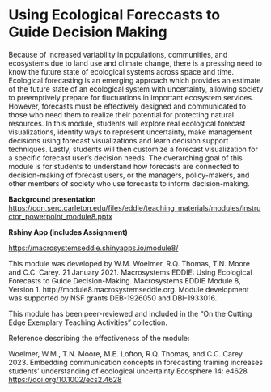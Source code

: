 # Using Ecological Foreccasts to Guide Decision Making

Because of increased variability in populations, communities, and ecosystems due to land use and climate change, there is a pressing need to know the future state of ecological systems across space and time. Ecological forecasting is an emerging approach which provides an estimate of the future state of an ecological system with uncertainty, allowing society to preemptively prepare for fluctuations in important ecosystem services. However, forecasts must be effectively designed and communicated to those who need them to realize their potential for protecting natural resources. In this module, students will explore real ecological forecast visualizations, identify ways to represent uncertainty, make management decisions using forecast visualizations and learn decision support techniques. Lastly, students will then customize a forecast visualization for a specific forecast user's decision needs. The overarching goal of this module is for students to understand how forecasts are connected to decision-making of forecast users, or the managers, policy-makers, and other members of society who use forecasts to inform decision-making.

**Background presentation** <https://cdn.serc.carleton.edu/files/eddie/teaching_materials/modules/instructor_powerpoint_module8.pptx>

**Rshiny App (includes Assignment)**

<https://macrosystemseddie.shinyapps.io/module8/>

This module was developed by W.M. Woelmer, R.Q. Thomas, T.N. Moore and C.C. Carey. 21 January 2021. Macrosystems EDDIE: Using Ecological Forecasts to Guide Decision-Making. Macrosystems EDDIE Module 8, Version 1. http://module8.macrosystemseddie.org. Module development was supported by NSF grants DEB-1926050 and DBI-1933016.

This module has been peer-reviewed and included in the "On the Cutting Edge Exemplary Teaching Activities" collection.

Reference describing the effectiveness of the module:

Woelmer, W.M., T.N. Moore, M.E. Lofton, R.Q. Thomas, and C.C. Carey. 2023. Embedding communication concepts in forecasting training increases students' understanding of ecological uncertainty Ecosphere 14: e4628 <https://doi.org/10.1002/ecs2.4628>
